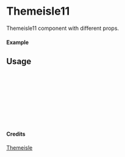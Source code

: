 
<Meta of={Themeisle11} title="Themeisle/Themeisle11" />

# Themeisle11

Themeisle11 component with different props.

#### Example

<Canvas of={Themeisle11.Primary} />

## Usage

```ts
import { Themeisle11 } from "yadl-ui";

const Example = () => {
  return (
      <Themeisle11 />
  );
};

export default Example;
```

#### Credits
[Themeisle](https://themeisle.com/illustrations)
